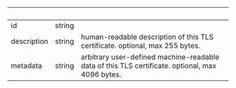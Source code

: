 | &nbsp; | &nbsp; | &nbsp; |
|---|---|---|
| id | string |  |
| description | string | human-readable description of this TLS certificate. optional, max 255 bytes. |
| metadata | string | arbitrary user-defined machine-readable data of this TLS certificate. optional, max 4096 bytes. |